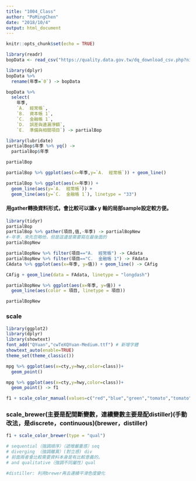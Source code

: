 ```yaml
---
title: "1004_Class"
author: "PoMingChen"
date: "2018/10/4"
output: html_document
---
```


```r
knitr::opts_chunk$set(echo = TRUE)
```

```r
library(readr)
bopData <- read_csv("https://quality.data.gov.tw/dq_download_csv.php?nid=10823&md5_url=e09fd24fad95da6d6cd67b2d05d3e878")
```

```r
library(dplyr)
bopData %>%
  rename(年季=`0`) -> bopData
```

```r
bopData %>%
  select(
    年季,
    `A.  經常帳`, 
    `B.  資本帳 1`,
    `C.  金融帳 1`,
    `D.  誤差與遺漏淨額`,
    `E.  準備與相關項目`) -> partialBop
```

```r
library(lubridate)
partialBop$年季 %>% yq() ->
  partialBop$年季
```

```r
partialBop
```

```r
partialBop %>% ggplot(aes(x=年季,y=`A.  經常帳`)) + geom_line() 
```

```r
partialBop %>% ggplot(aes(x=年季)) + 
  geom_line(aes(y=`A.  經常帳`)) + 
  geom_line(aes(y=`C.  金融帳 1`), linetype = "33")
```

#### 用gather轉換資料形式，會比較可以讓x y 軸的局部sample設定較方便。
```r
library(tidyr)
partialBop
partialBop %>% gather(項目,值,-年季) -> partialBopNew
#-年季，來先忽略他，但是這邊是需要寫在最後面的
partialBopNew
```

```r
partialBopNew %>% filter(項目=="A.  經常帳") -> CAdata
partialBopNew %>% filter(項目=="C.  金融帳 1") -> FAdata
CAdata %>% ggplot(aes(x=年季, y=值)) + geom_line() -> CAfig
```

```r
CAfig + geom_line(data = FAdata, linetype = "longdash")
```

```r
partialBopNew %>% ggplot(aes(x=年季, y=值)) + 
  geom_line(aes(color = 項目, linetype = 項目))
```

```r
partialBopNew
```

### scale
```r
library(ggplot2)
library(dplyr)
library(showtext)
font_add("QYuan","cwTeXQYuan-Medium.ttf") # 新增字體
showtext_auto(enable=TRUE)
theme_set(theme_classic())
```

```r
mpg %>% ggplot(aes(x=cty,y=hwy,color=class))+
  geom_point()
```

```r
mpg %>% ggplot(aes(x=cty,y=hwy,color=class))+
  geom_point() -> f1

f1 + scale_color_manual(values=c("red","blue","green","tomato","tomato","#e86b97","blue"))
```

### scale_brewer(主要是配間斷變數，連續變數主要是配distiller)(手動改法，是discrete，continuous)(brewer，distiller)
```r
f1 + scale_color_brewer(type = "qual")

# sequential（強調順序）（遞增嚴重感）seq
# diverging （強調離異）(對立感) div
# 前面兩者會比較需要資料本身是有比較意義的。
# and qualitative（強調不同屬性）qual

#distiller: 利用brewer再去連續平滑色度變化
```

